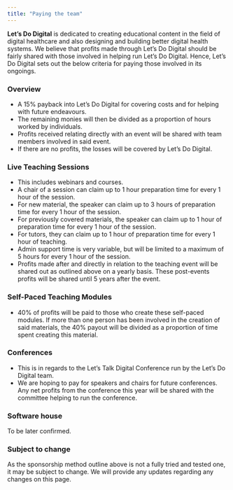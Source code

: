 ```yaml
---
title: "Paying the team"
---
```


**Let's Do Digital** is dedicated to creating educational content in the field of digital healthcare and also designing and building better digital health systems. We believe that profits made through Let's Do Digital should be fairly shared with those involved in helping run Let's Do Digital. Hence, Let's Do Digital sets out the below criteria for paying those involved in its ongoings.

### Overview

- A 15% payback into Let's Do Digital for covering costs and for helping with future endeavours.
- The remaining monies will then be divided as a proportion of hours worked by individuals.
- Profits received relating directly with an event will be shared with team members involved in said event.
- If there are no profits, the losses will be covered by Let's Do Digital.

### Live Teaching Sessions

- This includes webinars and courses.
- A chair of a session can claim up to 1 hour preparation time for every 1 hour of the session.
- For new material, the speaker can claim up to 3 hours of preparation time for every 1 hour of the session.
- For previously covered materials, the speaker can claim up to 1 hour of preparation time for every 1 hour of the session.
- For tutors, they can claim up to 1 hour of preparation time for every 1 hour of teaching.
- Admin support time is very variable, but will be limited to a maximum of 5 hours for every 1 hour of the session.
- Profits made after and directly in relation to the teaching event will be shared out as outlined above on a yearly basis. These post-events profits will be shared until 5 years after the event.

### Self-Paced Teaching Modules

- 40% of profits will be paid to those who create these self-paced modules. If more than one person has been involved in the creation of said materials, the 40% payout will be divided as a proportion of time spent creating this material.

### Conferences

- This is in regards to the Let's Talk Digital Conference run by the Let's Do Digital team.
- We are hoping to pay for speakers and chairs for future conferences. Any net profits from the conference this year will be shared with the committee helping to run the conference.

### Software house

To be later confirmed.

### Subject to change

As the sponsorship method outline above is not a fully tried and tested one, it may be subject to change. We will provide any updates regarding any changes on this page.
